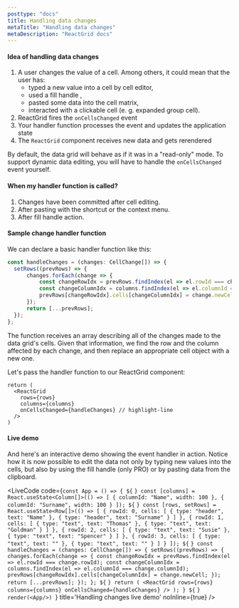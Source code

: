 ```yaml
---
posttype: "docs"
title: Handling data changes
metaTitle: "Handling data changes"
metaDescription: "ReactGrid docs"
---
```


#### Idea of handling data changes

1. A user changes the value of a cell. Among others, it could mean that the user has:
   - typed a new value into a cell by cell editor,
   - used a fill handle ,
   - pasted some data into the cell matrix,
   - interacted with a clickable cell (e. g. expanded group cell).
2. ReactGrid fires the `onCellsChanged` event
3. Your handler function processes the event and updates the application state
4. The `ReactGrid` component receives new data and gets rerendered

By default, the data grid will behave as if it was in a "read-only" mode.
To support dynamic data editing, you will have to handle the `onCellsChanged` event yourself.

#### When my handler function is called?

1. Changes have been committed after cell editing.
2. After pasting with the shortcut or the context menu.
3. After fill handle action.

#### Sample change handler function

We can declare a basic handler function like this:

```ts
const handleChanges = (changes: CellChange[]) => {
  setRows((prevRows) => {
      changes.forEach(change => {
          const changeRowIdx = prevRows.findIndex(el => el.rowId === change.rowId);
          const changeColumnIdx = columns.findIndex(el => el.columnId === change.columnId);
          prevRows[changeRowIdx].cells[changeColumnIdx] = change.newCell;
      });
      return [...prevRows];
  });
};
```

The function receives an array describing all of the changes made to the data grid's cells.
Given that information, we find the row and the column affected by each change,
and then replace an appropriate cell object with a new one.

Let's pass the handler function to our ReactGrid component:

```tsx
return (
  <ReactGrid
    rows={rows}
    columns={columns}
    onCellsChanged={handleChanges} // highlight-line
  />
)
```

#### Live demo

And here's an interactive demo showing the event handler in action.
Notice how it is now possible to edit the data not only by typing new values into the cells,
but also by using the fill handle (only PRO) or by pasting data from the clipboard.


<LiveCode 
  code={`const App = () => {
  ${` `}
  const [columns] = React.useState<Column[]>(() => [
    { columnId: "Name", width: 100 },
    { columnId: "Surname", width: 100 }
  ]);
  ${` `}
  const [rows, setRows] = React.useState<Row[]>(() => [
    {
      rowId: 0,
      cells: [
        { type: "header", text: "Name" },
        { type: "header", text: "Surname" }
      ]
    },
    {
      rowId: 1,
      cells: [
        { type: "text", text: "Thomas" },
        { type: "text", text: "Goldman" }
      ]
    },
    {
      rowId: 2,
      cells: [
        { type: "text", text: "Susie" },
        { type: "text", text: "Spencer" }
      ]
    },
    {
      rowId: 3,
      cells: [
        { type: "text", text: "" },
        { type: "text", text: "" }
      ]
    }
  ]);
  ${` `}
  const handleChanges = (changes: CellChange[]) => {
    setRows((prevRows) => {
      changes.forEach(change => {
        const changeRowIdx = prevRows.findIndex(el => el.rowId === change.rowId);
        const changeColumnIdx = columns.findIndex(el => el.columnId === change.columnId);
        prevRows[changeRowIdx].cells[changeColumnIdx] = change.newCell;
      });
      return [...prevRows];
    });
  };
  ${` `}
  return (
    <ReactGrid
      rows={rows}
      columns={columns}
      onCellsChanged={handleChanges}
    />
  );
}
${` `}
render(<App/>)
`}
  title='Handling changes live demo'
  noInline={true}
/> 
